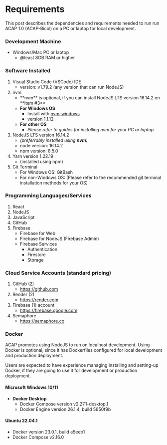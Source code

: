
# Requirements

This post describes the dependencies and requirements needed to run run ACAP 1.0 (ACAP-Bicol) on a PC or laptop for local development.

### Development Machine

- Windows/Mac PC or laptop
   - @least 8GB RAM or higher

### Software Installed

1. Visual Studio Code (VSCode) IDE
   - version: v1.79.2 (any version that can run NodeJS)
2. nvm
   - <Callout>
     **nvm** is optional, if you can install NodeJS LTS version 16.14.2 on **item #3**
     </Callout>
   - **For Windows OS**
      - Install with [nvm-windows](https://github.com/coreybutler/nvm-windows)
      - version 1.1.12
   - **For other OS**
      - _Please refer to guides for installing nvm for your PC or laptop_
2. NodeJS LTS version 16.14.2
   - _(preferrably installed using **nvm**)_
   - node version: 16.14.2
   - npm version: 8.5.0
3. Yarn version 1.22.19
   - (installed using npm)
4. Git Terminal
   - For Windows OS: GitBash
   - For non-Windows OS: (Please refer to the recommended git terminal installation methods for your OS)

### Programming Languages/Services

1. React
2. NodeJS
3. JavaScript
4. GitHub
5. Firebase
   - Firebase for Web
   - Firebase for NodeJS (Firebase Admin)
   - Firebase Services
      - Authentication
      - Firestore
      - Storage

### Cloud Service Accounts (standard pricing)

1. GitHub (2)
   - https://github.com
2. Render (2)
   - https://render.com
3. Firebase (1) account
   - https://firebase.google.com
4. Semaphore
   - https://semaphore.co

### Docker

<Callout type="info" emoji="ℹ️">
ACAP promotes using NodeJS to run on localhost development. Using Docker is optional, since it has Dockerfiles configured for local development and production deployment.

Users are expected to have experience managing installing and setting-up Docker, if they are going to use it for development or production deployment.
</Callout>

#### Microsoft Windows 10/11

- **Docker Desktop**
   - Docker Compose version v2.27.1-desktop.1
   - Docker Engine version 26.1.4, build 5650f9b

#### Ubuntu 22.04.1

- Docker version 23.0.1, build a5eeb1
- Docker Compose v2.16.0